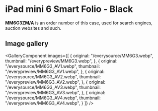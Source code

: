 
# iPad mini 6 Smart Folio - Black

<Callout type='info' emoji='👉🏻'>**MM6G3ZM/A** is an order number of this case, used for search engines, auction websites and such.</Callout>

## Image gallery

<GalleryComponent
    images={[
      {
        original: "/everysource/MM6G3.webp",
        thumbnail: "/everypreview/MM6G3.webp",
      },
      {
        original: "/everysource/MM6G3_AV1.webp",
        thumbnail: "/everypreview/MM6G3_AV1.webp",
      },
      {
        original: "/everysource/MM6G3_AV2.webp",
        thumbnail: "/everypreview/MM6G3_AV2.webp",
      },
      {
        original: "/everysource/MM6G3_AV3.webp",
        thumbnail: "/everypreview/MM6G3_AV3.webp",
      },
      {
        original: "/everysource/MM6G3_AV4.webp",
        thumbnail: "/everypreview/MM6G3_AV4.webp",
      }
    ]}
  />
